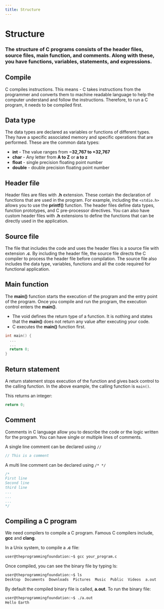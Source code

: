 ```yaml
---
title: Structure
---
```


# Structure

### The structure of C programs consists of the header files, source files, main function, and comments. Along with these, you have functions, variables, statements, and expressions.

## Compile
C compiles instructions. This means - C takes instructions from the programmer and converts them to machine readable language to help the computer understand and follow the instructions. Therefore, to run a C program, it needs to be compiled first.

## Data type
The data types are declared as variables or functions of different types. They have a specific associated memory and specific operations that are performed. These are the common data types:

- **int** - The value ranges from **−32,767 to +32,767**
- **char** - Any letter from **A to Z** or **a to z**
- **float** - single precision floating point number
- **double** - double precision floating point number

## Header file
Header files are files with **.h** extension. These contain the declaration of functions that are used in the program. For example, including the `<stdio.h>` allows you to use the **printf()** function. The header files define data types, function prototypes, and C pre-processor directives. You can also have custom header files with **.h** extensions to define the functions that can be directly used in the application.

## Source file
The file that includes the code and uses the header files is a source file with extension **.c**. By including the header file, the source file directs the C compiler to process the header file before compilation. The source file also includes the data type, variables, functions and all the code required for functional application.

## Main function
The **main()** function starts the execution of the program and the entry point of the program. Once you compile and run the program, the execution control enters the **main()**.

- The void defines the return type of a function. It is nothing and states that the **main()** does not return any value after executing your code.
- C executes the **main()** function first.

```c
int main() {
  ...
  ...
  return 0;
}
```

## Return statement
A return statement stops execution of the function and gives back control to the calling function. In the above example, the calling function is `main()`.

This returns an integer:
```c
return 0;
```

## Comment
Comments in C language allow you to describe the code or the logic written for the program. You can have single or multiple lines of comments.

A single line comment can be declared using `//`
```c
// This is a comment
```

A multi line comment can be declared using `/* */`
```c
/*
First line
Second line
third line
...
...
...
*/
```

## Compiling a C program
We need compilers to compile a C program. Famous C compilers include, **gcc** and **clang**.

In a Unix system, to compile a **.c** file:
```sh
user@theprogrammingfoundation:~$ gcc your_program.c
```

Once compiled, you can see the binary file by typing ls:
```sh
user@theprogrammingfoundation:~$ ls
Desktop  Documents  Downloads  Pictures  Music  Public  Videos  a.out
```

By default the compiled binary file is called, **a.out**.
To run the binary file:
```sh
user@theprogrammingfoundation:~$ ./a.out
Hello Earth
```
